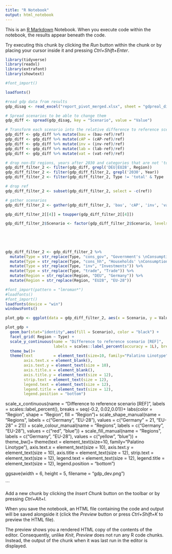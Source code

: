 ```yaml
---
title: "R Notebook"
output: html_notebook
---
```


This is an [R Markdown](http://rmarkdown.rstudio.com) Notebook. When you execute code within the notebook, the results appear beneath the code. 

Try executing this chunk by clicking the *Run* button within the chunk or by placing your cursor inside it and pressing *Ctrl+Shift+Enter*. 

```r
library(tidyverse)
library(readxl)
library(extrafont)
library(showtext)

#font_import()

loadfonts()
```


```r
#read gdp data from results
gdp_disag <- read_excel("report_pivot_merged.xlsx", sheet = "gdpreal_disag_yr")

```

```r
# Spread scenarios to be able to change them
gdp_diff <- spread(gdp_disag, key = "Scenario", value = "Value")

# Transform each scenario into the relative difference to reference scenario
gdp_diff <- gdp_diff %>% mutate(bau = (bau-ref)/ref)
gdp_diff <- gdp_diff %>% mutate(cAP = (cAP-ref)/ref)
gdp_diff <- gdp_diff %>% mutate(inv = (inv-ref)/ref)
gdp_diff <- gdp_diff %>% mutate(lab = (lab-ref)/ref)
gdp_diff <- gdp_diff %>% mutate(vat = (vat-ref)/ref)
```

```r
# drop non-EU regions, years after 2030 and categories that are not 'total'
gdp_diff_filter_2 <- filter(gdp_diff, grepl('DEU|EU28', Region))
gdp_diff_filter_2 <- filter(gdp_diff_filter_2, grepl('2030', Year))
gdp_diff_filter_2 <- filter(gdp_diff_filter_2, Type != 'total' & Type != 'total_no_cons_tax')

# drop ref
gdp_diff_filter_2 <- subset(gdp_diff_filter_2, select = -c(ref))

# gather scenarios
gdp_diff_filter_2 <- gather(gdp_diff_filter_2, 'bau', 'cAP', 'inv', 'vat', 'lab', key = 'Scenario', value = 'Value')

gdp_diff_filter_2[[4]] = toupper(gdp_diff_filter_2[[4]])

gdp_diff_filter_2$Scenario <- factor(gdp_diff_filter_2$Scenario, levels = c("BAU",
                                                                            "VAT",
                                                                            "LAB",
                                                                            "CAP",
                                                                            "INV"))
```

```r
gdp_diff_filter_2 <- gdp_diff_filter_2 %>%
  mutate(Type = str_replace(Type, "cons_gov", "Government's \nConsumption")) %>%
  mutate(Type = str_replace(Type, "cons_hh", "Households' \nConsumption")) %>%
  mutate(Type = str_replace(Type, "inv", "Investments")) %>%
  mutate(Type = str_replace(Type, "trade", "Trade")) %>%
  mutate(Region = str_replace(Region, "DEU", "Germany")) %>%
  mutate(Region = str_replace(Region, "EU28", "EU-28"))
```



```r
#font_import(pattern = "lmroman*")
#loadfonts()
#font_import()
loadfonts(device = "win")
windowsFonts()
```



```r
plot_gdp <- ggplot(data = gdp_diff_filter_2, aes(x = Scenario, y = Value))

plot_gdp +
  geom_bar(stat="identity",aes(fill = Scenario), color = "black") +
  facet_grid( Region ~ Type) + 
  scale_y_continuous(name = "Difference to reference scenario [REF]",
                     labels = scales::label_percent(accuracy = 1L), breaks = seq(-0.2, 0.15,0.05)) +
  theme_bw()+
  theme(text         = element_text(size=10, family="Palatino Linotype"),
        axis.text.x = element_blank(),
        axis.text.y = element_text(size = 10),
        axis.title.x = element_blank(),
        axis.title.y = element_text(size = 12),
        strip.text = element_text(size = 12),
        legend.text = element_text(size = 12),
        legend.title = element_text(size = 12),
        legend.position = "bottom")
```  
  
  scale_x_continuous(name = "Difference to reference scenario [REF]",
                     labels = scales::label_percent(), breaks = seq(-0.2, 0.02,0.01))+
  labs(color = "Region",
       shape = "Region",
       fill = "Region")+
  scale_shape_manual(name = "Regions",
                     labels = c("Germany", "EU-28"),
                     values = c("Germany" = 21, "EU-28" = 21)) +
  scale_colour_manual(name = "Regions",
                     labels = c("Germany", "EU-28"),
                     values = c("red", "blue")) +
  scale_fill_manual(name = "Regions",
                     labels = c("Germany", "EU-28"),
                     values = c("yellow", "blue")) +
  theme_bw()+
  theme(text         = element_text(size=10, family="Palatino Linotype"),
        axis.text.x = element_text(size = 10),
        axis.text.y = element_text(size = 10),
        axis.title = element_text(size = 12),
        strip.text = element_text(size = 12),
        legend.text = element_text(size = 12),
        legend.title = element_text(size = 12),
        legend.position = "bottom")
  
ggsave(width = 6, height = 5, filename = "gdp_dev.png")

```

Add a new chunk by clicking the *Insert Chunk* button on the toolbar or by pressing *Ctrl+Alt+I*.

When you save the notebook, an HTML file containing the code and output will be saved alongside it (click the *Preview* button or press *Ctrl+Shift+K* to preview the HTML file).

The preview shows you a rendered HTML copy of the contents of the editor. Consequently, unlike *Knit*, *Preview* does not run any R code chunks. Instead, the output of the chunk when it was last run in the editor is displayed.
